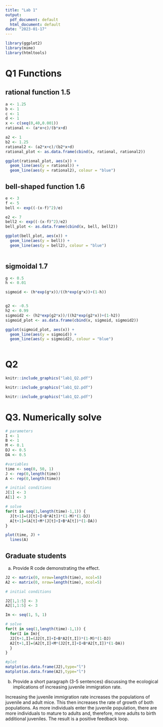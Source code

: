 ```yaml
---
title: "Lab 1"
output:
  pdf_document: default
  html_document: default
date: "2023-01-17"
---
```


```r
library(ggplot2)
library(mime)
library(htmltools)
```



# Q1 Functions

## rational function 1.5
```r
a <- 1.25
b <- 1
c <- 1
d <- 1
x <- c(seq(0,40,0.001))
rational <- (a*x+c)/(b*x+d)

a2 <- 1
b2 <- 1.25
rational2 <- (a2*x+c)/(b2*x+d)
rational_plot <- as.data.frame(cbind(x, rational, rational2))

ggplot(rational_plot, aes(x)) +
  geom_line(aes(y = rational)) +
  geom_line(aes(y = rational2), colour = "blue")

```

## bell-shaped function 1.6
```r
e <- 3
f <- 5
bell <- exp((-(x-f)^2)/e)

e2 <- 7
bell2 <- exp((-(x-f)^2)/e2)
bell_plot <- as.data.frame(cbind(x, bell, bell2))

ggplot(bell_plot, aes(x)) +
  geom_line(aes(y = bell)) +
  geom_line(aes(y = bell2), colour = "blue")
  
```

## sigmoidal 1.7
```r
g <- 0.5
h <- 0.01

sigmoid <- (h*exp(g*x))/((h*exp(g*x))+(1-h))


g2 <- -0.5
h2 <- 0.99
sigmoid2 <- (h2*exp(g2*x))/((h2*exp(g2*x))+(1-h2))
sigmoid_plot <- as.data.frame(cbind(x, sigmoid, sigmoid2))

ggplot(sigmoid_plot, aes(x)) +
  geom_line(aes(y = sigmoid)) +
  geom_line(aes(y = sigmoid2), colour = "blue")
  
```

# Q2

```r
knitr::include_graphics("lab1_Q2.pdf") 
```

```r
knitr::include_graphics("lab1_Q2.pdf")
```

```r
knitr::include_graphics("lab1_Q2.pdf")
```


#  Q3. Numerically solve

```r
# parameters
I <- 1
B <- 1
M <- 0.1
DJ <- 0.5
DA <- 0.5

#variables
time <- seq(0, 50, 1)
J <- rep(0,length(time))
A <- rep(0,length(time))

# initial conditions
J[1] <- 3
A[1] <- 3

# solve
for(t in seq(1,length(time)-1,1)) {
  J[t+1]=(J[t]+I+B*A[t])*(1-M)*(1-DJ)
  A[t+1]=(A[t]+M*(J[t]+I+B*A[t])*(1-DA))
}

plot(time, J) +
  lines(A)
```

## Graduate students
a. Provide R code demonstrating the effect.
```r
J2 <- matrix(0, nrow=length(time), ncol=5)
A2 <- matrix(0, nrow=length(time), ncol=5)

# initial conditions

J2[1,1:5] <- 3
A2[1,1:5] <- 3

Im <- seq(1, 5, 1)

# solve
for(t in seq(1,length(time)-1,1)) {
  for(I in Im){
  J2[t+1,I]=(J2[t,I]+I+B*A2[t,I])*(1-M)*(1-DJ)
  A2[t+1,I]=(A2[t,I]+M*(J2[t,I]+I+B*A2[t,I])*(1-DA))
  }
}

#plot
matplot(as.data.frame(J2),type="l")
matplot(as.data.frame(A2),type="l")
```

b. Provide a short paragraph (3-5 sentences) discussing the ecological implications of
increasing juvenile immigration rate.

Increasing the juvenile immigration rate increases the populations of juvenile and adult mice. This then increases the rate of growth of both populations. As more individuals enter the juvenile population, there are more individuals to mature to adults and, therefore, more adults to birth additional juveniles. The result is a positive feedback loop. 

